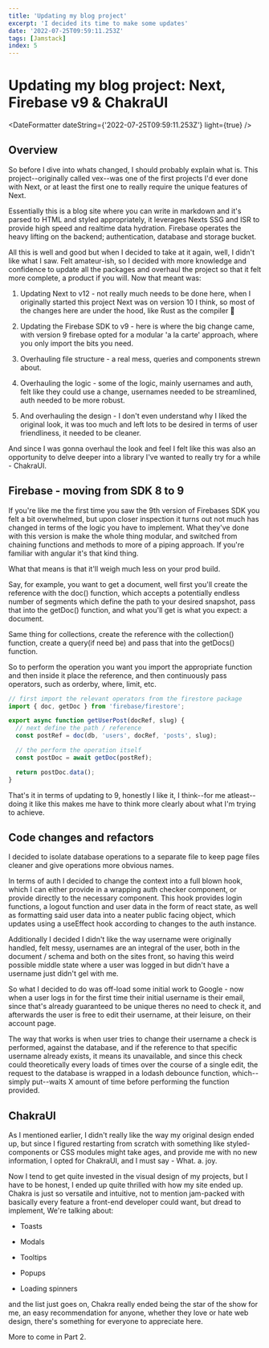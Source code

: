 ```yaml
---
title: 'Updating my blog project'
excerpt: 'I decided its time to make some updates'
date: '2022-07-25T09:59:11.253Z'
tags: [Jamstack]
index: 5
---
```


# Updating my blog project: Next, Firebase v9 & ChakraUI

<DateFormatter dateString={'2022-07-25T09:59:11.253Z'} light={true} />

<Article>

## Overview

So before I dive into whats changed, I should probably explain what is. This project--originally called vex--was one of the first projects I'd ever done with Next, or at least the first one to really require the unique features of Next.

Essentially this is a blog site where you can write in markdown and it's parsed to HTML and styled appropriately, it leverages Nexts SSG and ISR to provide high speed and realtime data hydration. Firebase operates the heavy lifting on the backend; authentication, database and storage bucket.

All this is well and good but when I decided to take at it again, well, I didn't like what I saw. Felt amateur-ish, so I decided with more knowledge and confidence to update all the packages and overhaul the project so that it felt more complete, a product if you will. Now that meant was:

1. Updating Next to v12 - not really much needs to be done here, when I originally started this project Next was on version 10 I think, so most of the changes here are under the hood, like Rust as the compiler 🦀

2. Updating the Firebase SDK to v9 - here is where the big change came, with version 9 firebase opted for a modular 'a la carte' approach, where you only import the bits you need.

3. Overhauling file structure - a real mess, queries and components strewn about.

4. Overhauling the logic - some of the logic, mainly usernames and auth, felt like they could use a change, usernames needed to be streamlined, auth needed to be more robust.

5. And overhauling the design - I don't even understand why I liked the original look, it was too much and left lots to be desired in terms of user friendliness, it needed to be cleaner.

And since I was gonna overhaul the look and feel I felt like this was also an opportunity to delve deeper into a library I've wanted to really try for a while - ChakraUI.

## Firebase - moving from SDK 8 to 9

If you're like me the first time you saw the 9th version of Firebases SDK you felt a bit overwhelmed, but upon closer inspection it turns out not much has changed in terms of the logic you have to implement. What they've done with this version is make the whole thing modular, and switched from chaining functions and methods to more of a piping approach. If you're familiar with angular it's that kind thing.

What that means is that it'll weigh much less on your prod build.

Say, for example, you want to get a document, well first you'll create the reference with the doc() function, which accepts a potentially endless number of segments which define the path to your desired snapshot, pass that into the getDoc() function, and what you'll get is what you expect: a document.

Same thing for collections, create the reference with the collection() function, create a query(if need be) and pass that into the getDocs() function.

So to perform the operation you want you import the appropriate function and then inside it place the reference, and then continuously pass operators, such as orderby, where, limit, etc.

```js:db.js
// first import the relevant operators from the firestore package
import { doc, getDoc } from 'firebase/firestore';

export async function getUserPost(docRef, slug) {
  // next define the path / reference
  const postRef = doc(db, 'users', docRef, 'posts', slug);

  // the perform the operation itself
  const postDoc = await getDoc(postRef);

  return postDoc.data();
}
```

That's it in terms of updating to 9, honestly I like it, I think--for me atleast--doing it like this makes me have to think more clearly about what I'm trying to achieve.

## Code changes and refactors

I decided to isolate database operations to a separate file to keep page files cleaner and give operations more obvious names.

In terms of auth I decided to change the context into a full blown hook, which I can either provide in a wrapping auth checker component, or provide directly to the necessary component. This hook provides login functions, a logout function and user data in the form of react state, as well as formatting said user data into a neater public facing object, which updates using a useEffect hook according to changes to the auth instance.

Additionally I decided I didn't like the way username were originally handled, felt messy, usernames are an integral of the user, both in the document / schema and both on the sites front, so having this weird possible middle state where a user was logged in but didn't have a username just didn't gel with me.

So what I decided to do was off-load some initial work to Google - now when a user logs in for the first time their initial username is their email, since that's already guaranteed to be unique theres no need to check it, and afterwards the user is free to edit their username, at their leisure, on their account page.

The way that works is when user tries to change their username a check is performed, against the database, and if the reference to that specific username already exists, it means its unavailable, and since this check could theoretically every loads of times over the course of a single edit, the request to the database is wrapped in a lodash debounce function, which--simply put--waits X amount of time before performing the function provided.

## ChakraUI

As I mentioned earlier, I didn't really like the way my original design ended up, but since I figured restarting from scratch with something like styled-components or CSS modules might take ages, and provide me with no new information, I opted for ChakraUI, and I must say - What. a. joy.

Now I tend to get quite invested in the visual design of my projects, but I have to be honest, I ended up quite thrilled with how my site ended up. Chakra is just so versatile and intuitive, not to mention jam-packed with basically every feature a front-end developer could want, but dread to implement, We're talking about:

- Toasts

- Modals

- Tooltips

- Popups

- Loading spinners

and the list just goes on, Chakra really ended being the star of the show for me, an easy recommendation for anyone, whether they love or hate web design, there's something for everyone to appreciate here.

More to come in Part 2.

</Article>
